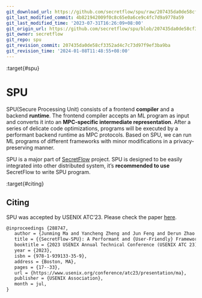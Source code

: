 ```yaml
---
git_download_url: https://github.com/secretflow/spu/raw/207435da0de58cf3352ad4c7c73d97f9ef3ba9ba/docs/index.rst
git_last_modified_commit: 4b821942009f0c8c65e0a6ce9c4fc7d9a9778a59
git_last_modified_time: '2023-07-31T16:26:09+08:00'
git_origin_url: https://github.com/secretflow/spu/blob/207435da0de58cf3352ad4c7c73d97f9ef3ba9ba/docs/index.rst
git_owner: secretflow
git_repo: spu
git_revision_commit: 207435da0de58cf3352ad4c7c73d97f9ef3ba9ba
git_revision_time: '2024-01-08T11:48:55+08:00'
---
```


:target{#spu}

# SPU

SPU(Secure Processing Unit) consists of a frontend <strong>compiler</strong> and a backend <strong>runtime</strong>.
The frontend compiler accepts an ML program as input and converts it into an <strong>MPC-specific intermediate representation</strong>.
After a series of delicate code optimizations, programs will be executed by a performant backend runtime as MPC protocols.
Based on SPU, we can run ML programs of different frameworks with minor modifications in a privacy-preserving manner.

SPU is a major part of [SecretFlow](https://www.secretflow.org.cn/docs/secretflow/en/) project.
SPU is designed to be easily integrated into other distributed system, it’s <strong>recommended to use</strong> SecretFlow to write SPU program.

:target{#citing}

## Citing

SPU was accepted by USENIX ATC’23. Please check the paper [here](https://www.usenix.org/conference/atc23/presentation/ma).

```default
@inproceedings {288747,
   author = {Junming Ma and Yancheng Zheng and Jun Feng and Derun Zhao and Haoqi Wu and Wenjing Fang and Jin Tan and Chaofan Yu and Benyu Zhang and Lei Wang},
   title = {{SecretFlow-SPU}: A Performant and {User-Friendly} Framework for {Privacy-Preserving} Machine Learning},
   booktitle = {2023 USENIX Annual Technical Conference (USENIX ATC 23)},
   year = {2023},
   isbn = {978-1-939133-35-9},
   address = {Boston, MA},
   pages = {17--33},
   url = {https://www.usenix.org/conference/atc23/presentation/ma},
   publisher = {USENIX Association},
   month = jul,
}
```

<TableOfContents />
